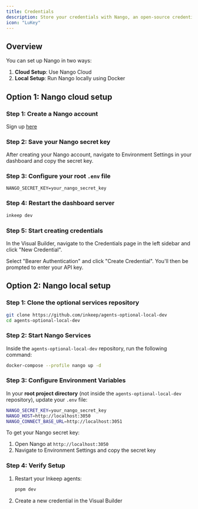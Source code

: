 ```yaml
---
title: Credentials
description: Store your credentials with Nango, an open-source credential store that can be used to authenticate MCP servers.
icon: "LuKey"
---
```


## Overview

You can set up Nango in two ways:

1. **Cloud Setup**: Use Nango Cloud
2. **Local Setup**: Run Nango locally using Docker

## Option 1: Nango cloud setup

### Step 1: Create a Nango account

Sign up [here](https://app.nango.dev/signin)

### Step 2: Save your Nango secret key

After creating your Nango account, navigate to Environment Settings in your dashboard and copy the secret key.

### Step 3: Configure your root `.env` file

```
NANGO_SECRET_KEY=your_nango_secret_key
```

### Step 4: Restart the dashboard server

```bash
inkeep dev
```

### Step 5: Start creating credentials

In the Visual Builder, navigate to the Credentials page in the left sidebar and click "New Credential".

Select "Bearer Authentication" and click "Create Credential". You'll then be prompted to enter your API key.

## Option 2: Nango local setup

### Step 1: Clone the optional services repository

```bash
git clone https://github.com/inkeep/agents-optional-local-dev
cd agents-optional-local-dev
```

### Step 2: Start Nango Services

Inside the `agents-optional-local-dev` repository, run the following command:

```bash
docker-compose --profile nango up -d
```

### Step 3: Configure Environment Variables

In your **root project directory** (not inside the `agents-optional-local-dev` repository), update your `.env` file:

```bash
NANGO_SECRET_KEY=your_nango_secret_key
NANGO_HOST=http://localhost:3050
NANGO_CONNECT_BASE_URL=http://localhost:3051
```

To get your Nango secret key:

1. Open Nango at `http://localhost:3050`
2. Navigate to Environment Settings and copy the secret key

### Step 4: Verify Setup

1. Restart your Inkeep agents:
   ```bash
   pnpm dev
   ```

2. Create a new credential in the Visual Builder